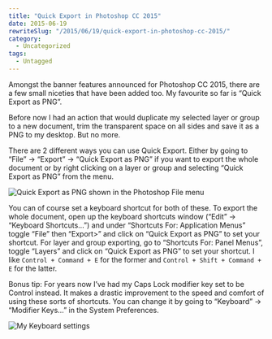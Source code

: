 ```yaml
---
title: "Quick Export in Photoshop CC 2015"
date: 2015-06-19
rewriteSlug: "/2015/06/19/quick-export-in-photoshop-cc-2015/"
category:
  - Uncategorized
tags:
  - Untagged
---
```


Amongst the banner features announced for Photoshop CC 2015, there are a few small niceties that have been added too. My favourite so far is “Quick Export as PNG”.

Before now I had an action that would duplicate my selected layer or group to a new document, trim the transparent space on all sides and save it as a PNG to my desktop. But no more.

There are 2 different ways you can use Quick Export. Either by going to “File” → “Export” → “Quick Export as PNG” if you want to export the whole document or by right clicking on a layer or group and selecting “Quick Export as PNG” from the menu.

<!-- readmore -->

![Quick Export as PNG shown in the Photoshop File menu](https://elliotekj.com/wp-content/uploads/2015/06/img.jpg)

You can of course set a keyboard shortcut for both of these. To export the whole document, open up the keyboard shortcuts window (“Edit” → “Keyboard Shortcuts…”) and under “Shortcuts For: Application Menus” toggle “File” then “Export\>” and click on “Quick Export as PNG” to set your shortcut. For layer and group exporting, go to “Shortcuts For: Panel Menus”, toggle “Layers” and click on “Quick Export as PNG” to set your shortcut. I like `Control + Command + E` for the former and `Control + Shift + Command + E` for the latter.

Bonus tip: For years now I’ve had my Caps Lock modifier key set to be Control instead. It makes a drastic improvement to the speed and comfort of using these sorts of shortcuts. You can change it by going to “Keyboard” → “Modifier Keys…” in the System Preferences.

![My Keyboard settings](https://elliotekj.com/wp-content/uploads/2015/06/keyboard.jpg)
  
